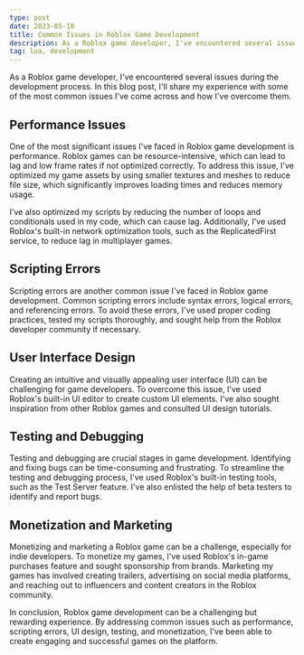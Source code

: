 ```yaml
---
type: post
date: 2023-05-10
title: Common Issues in Roblox Game Development
description: As a Roblox game developer, I've encountered several issues during the development process. In this blog post, I'll share my experience with some of the most common issues I've come across and how I've overcome them.
tag: lua, development
---
```


As a Roblox game developer, I've encountered several issues during the development process. In this blog post, I'll share my experience with some of the most common issues I've come across and how I've overcome them.

## Performance Issues

One of the most significant issues I've faced in Roblox game development is performance. Roblox games can be resource-intensive, which can lead to lag and low frame rates if not optimized correctly. To address this issue, I've optimized my game assets by using smaller textures and meshes to reduce file size, which significantly improves loading times and reduces memory usage.

I've also optimized my scripts by reducing the number of loops and conditionals used in my code, which can cause lag. Additionally, I've used Roblox's built-in network optimization tools, such as the ReplicatedFirst service, to reduce lag in multiplayer games.

## Scripting Errors

Scripting errors are another common issue I've faced in Roblox game development. Common scripting errors include syntax errors, logical errors, and referencing errors. To avoid these errors, I've used proper coding practices, tested my scripts thoroughly, and sought help from the Roblox developer community if necessary.

## User Interface Design

Creating an intuitive and visually appealing user interface (UI) can be challenging for game developers. To overcome this issue, I've used Roblox's built-in UI editor to create custom UI elements. I've also sought inspiration from other Roblox games and consulted UI design tutorials.

## Testing and Debugging

Testing and debugging are crucial stages in game development. Identifying and fixing bugs can be time-consuming and frustrating. To streamline the testing and debugging process, I've used Roblox's built-in testing tools, such as the Test Server feature. I've also enlisted the help of beta testers to identify and report bugs.

## Monetization and Marketing

Monetizing and marketing a Roblox game can be a challenge, especially for indie developers. To monetize my games, I've used Roblox's in-game purchases feature and sought sponsorship from brands. Marketing my games has involved creating trailers, advertising on social media platforms, and reaching out to influencers and content creators in the Roblox community.

In conclusion, Roblox game development can be a challenging but rewarding experience. By addressing common issues such as performance, scripting errors, UI design, testing, and monetization, I've been able to create engaging and successful games on the platform.
